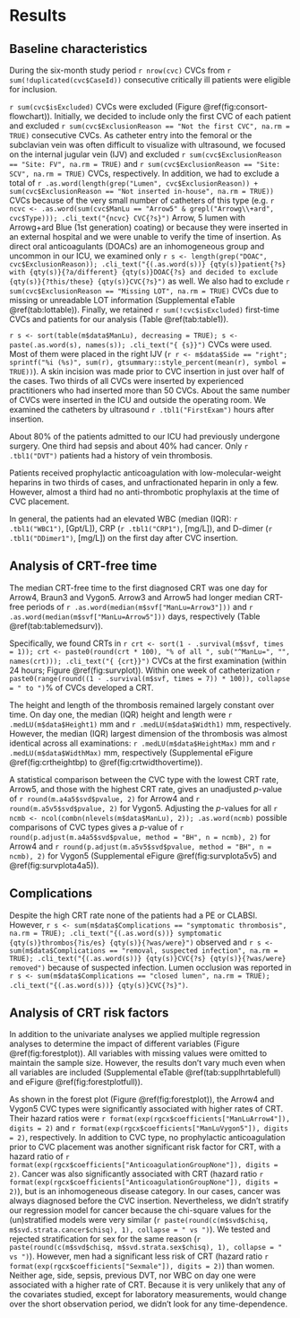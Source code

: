 # Results

## Baseline characteristics

During the six-month study period `r nrow(cvc)` CVCs from
`r sum(!duplicated(cvc$CaseId))` consecutive critically ill patients
were eligible for inclusion.

`r sum(cvc$isExcluded)` CVCs were excluded (Figure \@ref(fig:consort-flowchart)).
Initially, we decided to include only the first CVC of each patient and excluded `r sum(cvc$ExclusionReason == "Not the first CVC", na.rm = TRUE)` consecutive CVCs.
As catheter entry into the femoral or the subclavian vein was often difficult to visualize with ultrasound,
we focused on the internal jugular vein (IJV) and excluded  `r sum(cvc$ExclusionReason == "Site: FV", na.rm = TRUE)` and `r sum(cvc$ExclusionReason == "Site: SCV", na.rm = TRUE)` CVCs, respectively.
In addition, we had to exclude a total of `r .as.word(length(grep("Lumen", cvc$ExclusionReason)) + sum(cvc$ExclusionReason == "Not inserted in-house", na.rm = TRUE))` CVCs because of the very small number of catheters of this type (e.g. `r ncvc <- .as.word(sum(cvc$ManLu == "Arrow5" & grepl("Arrowg\\+ard", cvc$Type))); .cli_text("{ncvc} CVC{?s}")` Arrow, 5 lumen with Arrowg+ard Blue (1st generation) coating) or because they were inserted in an external hospital and we were unable to verify the time of insertion.
As direct oral anticoagulants (DOACs) are an inhomogeneous group and uncommon in our ICU,
we examined only `r s <- length(grep("DOAC", cvc$ExclusionReason)); .cli_text("{(.as.word(s))} {qty(s)}patient{?s} with {qty(s)}{?a/different} {qty(s)}DOAC{?s} and decided to exclude {qty(s)}{?this/these} {qty(s)}CVC{?s}")` as well.
We also had to exclude `r sum(cvc$ExclusionReason == "Missing LOT", na.rm = TRUE)` CVCs due to missing or unreadable LOT information (Supplemental eTable \@ref(tab:lottable)).
Finally, we retained  `r sum(!cvc$isExcluded)` first-time CVCs and patients for our analysis (Table \@ref(tab:table1)).

`r s <- sort(table(m$data$ManLu), decreasing = TRUE); s <- paste(.as.word(s), names(s)); .cli_text("{ {s}}")` CVCs were used.
Most of them were placed in the right IJV (`r r <- m$data$Side == "right"; sprintf("%i (%s)", sum(r), gtsummary::style_percent(mean(r), symbol = TRUE))`).
A skin incision was made prior to CVC insertion in just over half of the cases.
Two thirds of all CVCs were inserted by experienced practitioners who had inserted more than 50 CVCs.
About the same number of CVCs were inserted in the ICU and outside the operating room.
We examined the catheters by ultrasound `r .tbl1("FirstExam")` hours after insertion.

About 80% of the patients admitted to our ICU had previously undergone surgery.
One third had sepsis and about 40% had cancer.
Only `r .tbl1("DVT")` patients had a history of vein thrombosis.

Patients received prophylactic anticoagulation with low-molecular-weight heparins in two thirds of cases, and unfractionated heparin in only a few.
However, almost a third had no anti-thrombotic prophylaxis at the time of CVC placement.

In general, the patients had an elevated WBC (median (IQR): `r .tbl1("WBC1")`, [Gpt/L]), CRP (`r .tbl1("CRP1")`, [mg/L]), and D-dimer (`r .tbl1("DDimer1")`, [mg/L]) on the first day after CVC insertion.

## Analysis of CRT-free time

The median CRT-free time to the first diagnosed CRT was one day for Arrow4, Braun3 and Vygon5.
Arrow3 and Arrow5 had longer median CRT-free periods of `r .as.word(median(m$svf["ManLu=Arrow3"]))` and `r .as.word(median(m$svf["ManLu=Arrow5"]))` days, respectively (Table \@ref(tab:tablemedsurv)).

Specifically, we found CRTs in `r crt <- sort(1 - .survival(m$svf, times = 1)); crt <- paste0(round(crt * 100), "% of all ", sub("^ManLu=", "", names(crt))); .cli_text("{ {crt}}")` CVCs at the first examination (within 24 hours; Figure \@ref(fig:survplot)).
Within one week of catheterization `r paste0(range(round((1 - .survival(m$svf, times = 7)) * 100)), collapse = " to ")`% of CVCs developed a CRT.

The height and length of the thrombosis remained largely constant over time.
On day one, the median (IQR) height and length were `r .medLU(m$data$Height1)` mm and `r .medLU(m$data$Width1)` mm, respectively.
However, the median (IQR) largest dimension of the thrombosis was almost identical across all examinations: `r .medLU(m$data$HeightMax)` mm and `r .medLU(m$data$WidthMax)` mm, respectively (Supplemental eFigure \@ref(fig:crtheightbp) to \@ref(fig:crtwidthovertime)).

A statistical comparison between the CVC type with the lowest CRT rate, Arrow5, and those with the highest CRT rate, gives an unadjusted *p*-value of `r round(m.a4a5$svd$pvalue, 2)` for Arrow4 and `r round(m.a5v5$svd$pvalue, 2)` for Vygon5.
Adjusting the *p*-values for all `r ncmb <- ncol(combn(nlevels(m$data$ManLu), 2)); .as.word(ncmb)` possible comparisons of CVC types gives a *p*-value of
`r round(p.adjust(m.a4a5$svd$pvalue, method = "BH", n = ncmb), 2)` for Arrow4 and `r round(p.adjust(m.a5v5$svd$pvalue, method = "BH", n = ncmb), 2)` for Vygon5 (Supplemental eFigure \@ref(fig:survplota5v5) and \@ref(fig:survplota4a5)).

## Complications

Despite the high CRT rate none of the patients had a PE or CLABSI.
However, `r s <- sum(m$data$Complications == "symptomatic thrombosis", na.rm = TRUE); .cli_text("{(.as.word(s))} symptomatic {qty(s)}thrombos{?is/es} {qty(s)}{?was/were}")` observed
and `r s <- sum(m$data$Complications == "removal, suspected infection", na.rm = TRUE); .cli_text("{(.as.word(s))} {qty(s)}CVC{?s} {qty(s)}{?was/were} removed")` because of suspected infection.
Lumen occlusion was reported in `r s <- sum(m$data$Complications == "closed lumen", na.rm = TRUE); .cli_text("{(.as.word(s))} {qty(s)}CVC{?s}")`.

## Analysis of CRT risk factors

In addition to the univariate analyses we applied multiple regression analyses to determine the impact of different variables (Figure \@ref(fig:forestplot)).
All variables with missing values were omitted to maintain the sample size.
However, the results don't vary much even when all variables are included (Supplemental eTable \@ref(tab:supplhrtablefull) and eFigure \@ref(fig:forestplotfull)).

As shown in the forest plot (Figure \@ref(fig:forestplot)), the Arrow4 and Vygon5 CVC types were significantly associated with higher rates of CRT.
Their hazard ratios were `r format(exp(rgcx$coefficients["ManLuArrow4"]), digits = 2)` and `r format(exp(rgcx$coefficients["ManLuVygon5"]), digits = 2)`, respectively.
In addition to CVC type, no prophylactic anticoagulation prior to CVC placement was another significant risk factor for CRT, with a hazard ratio of `r format(exp(rgcx$coefficients["AnticoagulationGroupNone"]), digits = 2)`.
Cancer was also significantly associated with CRT (hazard ratio `r format(exp(rgcx$coefficients["AnticoagulationGroupNone"]), digits = 2)`), but is an inhomogeneous disease category.
In our cases, cancer was always diagnosed before the CVC insertion.
Nevertheless, we didn't stratify our regression model for cancer because the chi-square values for the (un)stratified models were very similar
(`r paste(round(c(m$svd$chisq, m$svd.strata.cancer$chisq), 1), collapse = " vs ")`).
We tested and rejected stratification for sex for the same reason
(`r paste(round(c(m$svd$chisq, m$svd.strata.sex$chisq), 1), collapse = " vs ")`).
However, men had a significant less risk of CRT (hazard ratio `r format(exp(rgcx$coefficients["Sexmale"]), digits = 2)`) than women.
Neither age, side, sepsis, previous DVT, nor WBC on day one were associated with a higher rate of CRT.
Because it is very unlikely that any of the covariates studied, except for laboratory measurements, would change over the short observation period, we didn't look for any time-dependence.
